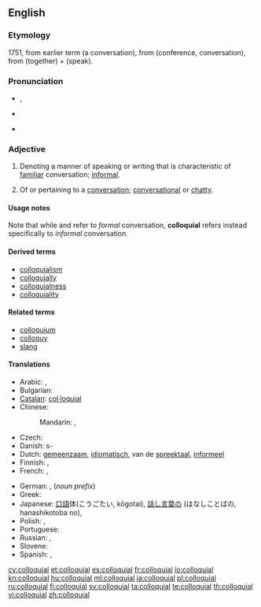 ==English==

===Etymology===
1751, from earlier term {{term|colloquy}} (a conversation), from {{etyl|la}} {{term|colloquium|lang=la}} (conference, conversation), from {{term|con-|lang=la}} (together) + {{term|loqui|lang=la}} (speak).

===Pronunciation===
* {{a|UK}} {{IPA|/ˈkə.ləʊ.kwil̩/}}, {{SAMPA|1=/"k@.l@U.kwil=/}}
* {{a|US}} {{IPA|/kəˈləʊ.kwiəl/}}
* {{a|US}} {{IPA|/kəˈləʊ.kiəl/}}

===Adjective===
{{en-adj}}

# {{linguistics}} Denoting a manner of speaking or writing that is characteristic of [[familiar]] conversation; [[informal]].
# Of or pertaining to a [[conversation]]; [[conversational]] or [[chatty]].

====Usage notes====
Note that while {{term|colloquy|lang=en}} and {{term|colloquium|lang=en}} refer to ''formal'' conversation, '''colloquial''' refers instead specifically to ''informal'' conversation.

====Derived terms====
* [[colloquialism]]
* [[colloquially]]
* [[colloquialness]]
* [[colloquiality]]

====Related terms====
* [[colloquium]]
* [[colloquy]]
* [[slang]]

====Translations====
{{trans-top|of oral communication language}}
* Arabic: {{qualifier|Eastern Arabic}} {{t|ar|عامي|tr=`aammiy}}, {{qualifier|Western Arabic}} {{t|ar|دارج|tr=daarij}}
* Bulgarian: {{t|bg|разговорен|m|tr=razgovoren}}
* [[Catalan]]: [[col·loquial]]
* Chinese:
*: Mandarin: {{t-|cmn|口語|sc=Hani}}, {{t-|cmn|口语|tr=kǒuyǔ|sc=Hani}}
* Czech: {{t+|cs|hovorový|m}}
* Danish: {{t|da|dagligsprog}}s-
* Dutch: [[gemeenzaam]], [[idiomatisch]], van de [[spreektaal]], [[informeel]]
* Finnish: {{t+|fi|arkikielinen}}, {{t+|fi|puhekielinen}}
* French: {{t+|fr|familier}}, {{t+|fr|parlé}}
{{trans-mid}}
* German: {{t+|de|umgangssprachlich}}, {{t|de|Umgangs-}} (''noun prefix'')
* Greek: {{t|el|κοινολεκτικός|m|tr=koinolektikós}}
* Japanese: [[口語]]体(こうごたい, kōgotai), [[話し言葉]]の (はなしことばの, hanashikotoba no), {{t+|ja|口語|alt=口語の|tr=こうごの, kōgo-no}}
* Polish: {{t|pl|kolokwialny|m}}, {{t+|pl|potoczny|m}}
* Portuguese: {{t+|pt|coloquial}}
* Russian: {{t|ru|разговорный|m|tr=razgovórnyj}}, {{t|ru|нелитературный|m|tr=neliteratúrnyj}}
* Slovene: {{t|sl|pogovorni|m}}
* Spanish: {{t+|es|coloquial}}, {{t+|es|familiar}}
{{trans-bottom}}

[[cy:colloquial]]
[[et:colloquial]]
[[es:colloquial]]
[[fr:colloquial]]
[[io:colloquial]]
[[kn:colloquial]]
[[hu:colloquial]]
[[ml:colloquial]]
[[ja:colloquial]]
[[pl:colloquial]]
[[ru:colloquial]]
[[fi:colloquial]]
[[sv:colloquial]]
[[ta:colloquial]]
[[te:colloquial]]
[[th:colloquial]]
[[vi:colloquial]]
[[zh:colloquial]]